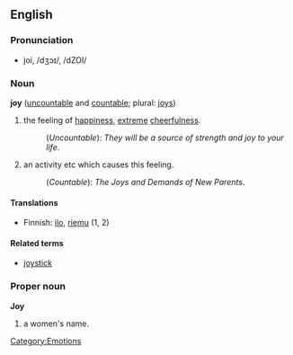 ==English==

===Pronunciation===
*joi, /dʒɔɪ/, /dZOI/

===Noun===
'''joy''' ([[uncountable]] and [[countable]]; plural: [[joys]])

#the feeling of [[happiness]], [[extreme]] [[cheerfulness]].
#:(''Uncountable''): ''They will be a source of strength and joy to your life''.
#an activity etc which causes this feeling.
#:(''Countable''): ''The Joys and Demands of New Parents''.

====Translations====
*Finnish: [[ilo]], [[riemu]] (1, 2)

====Related terms====
*[[joystick]]

===Proper noun===
'''Joy'''

# a women's name.

[[Category:Emotions]]